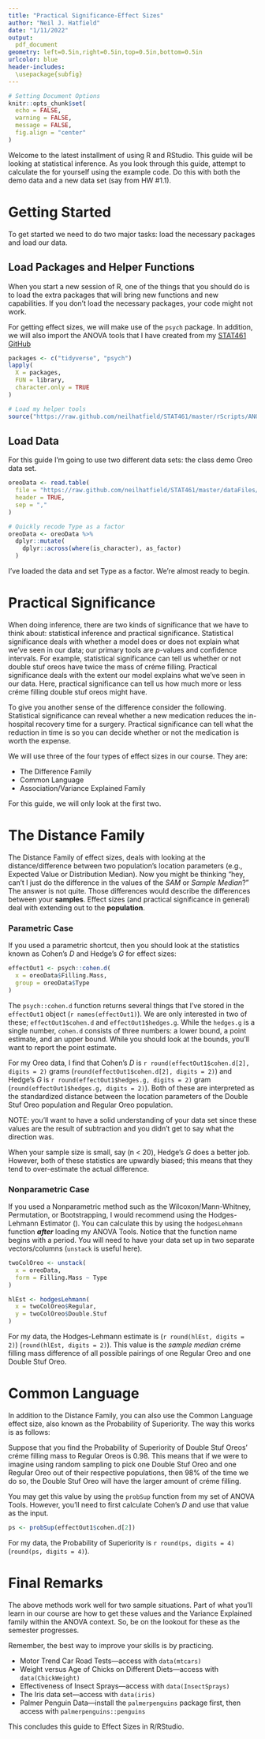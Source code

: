 ```yaml
---
title: "Practical Significance-Effect Sizes"
author: "Neil J. Hatfield"
date: "1/11/2022"
output: 
  pdf_document
geometry: left=0.5in,right=0.5in,top=0.5in,bottom=0.5in
urlcolor: blue
header-includes: 
  \usepackage{subfig}
---
```


```r
# Setting Document Options
knitr::opts_chunk$set(
  echo = FALSE,
  warning = FALSE,
  message = FALSE,
  fig.align = "center"
)

```

Welcome to the latest installment of using R and RStudio. This guide will be looking at statistical inference. As you look through this guide, attempt to calculate the for yourself using the example code. Do this with both the demo data and a new data set (say from HW \#1.1).

# Getting Started

To get started we need to do two major tasks: load the necessary packages and load our data.

## Load Packages and Helper Functions

When you start a new session of R, one of the things that you should do is to load the extra packages that will bring new functions and new capabilities. If you don't load the necessary packages, your code might not work.

For getting effect sizes, we will make use of the `psych` package. In addition, we will also import the ANOVA tools that I have created from my [STAT461 GitHub](https://github.com/neilhatfield/STAT461)

```r
packages <- c("tidyverse", "psych")
lapply(
  X = packages,
  FUN = library,
  character.only = TRUE
)

# Load my helper tools
source("https://raw.github.com/neilhatfield/STAT461/master/rScripts/ANOVATools.R")


```

## Load Data

For this guide I'm going to use two different data sets: the class demo Oreo data set.

```r
oreoData <- read.table(
  file = "https://raw.github.com/neilhatfield/STAT461/master/dataFiles/classDemoOreo.dat",
  header = TRUE,
  sep = ","
)

# Quickly recode Type as a factor
oreoData <- oreoData %>%
  dplyr::mutate(
    dplyr::across(where(is_character), as_factor)
  )

```

I've loaded the data and set Type as a factor. We're almost ready to begin.

# Practical Significance

When doing inference, there are two kinds of significance that we have to think about: statistical inference and practical significance. Statistical significance deals with whether a model does or does not explain what we've seen in our data; our primary tools are *p*-values and confidence intervals. For example, statistical significance can tell us whether or not double stuf oreos have twice the mass of créme filling. Practical significance deals with the extent our model explains what we've seen in our data. Here, practical significance can tell us how much more or less créme filling double stuf oreos might have.

To give you another sense of the difference consider the following. Statistical significance can reveal whether a new medication reduces the in-hospital recovery time for a surgery. Practical significance can tell what the reduction in time is so you can decide whether or not the medication is worth the expense.

We will use three of the four types of effect sizes in our course. They are:

+ The Difference Family
+ Common Language
+ Association/Variance Explained Family

For this guide, we will only look at the first two.

# The Distance Family

The Distance Family of effect sizes, deals with looking at the distance/difference between two population's location parameters (e.g., Expected Value or Distribution Median). Now you might be thinking "hey, can't I just do the difference in the values of the *SAM* or *Sample Median*?" The answer is not quite. Those differences would describe the differences between your __samples__. Effect sizes (and practical significance in general) deal with extending out to the __population__.

### Parametric Case

If you used a parametric shortcut, then you should look at the statistics known as Cohen's *D* and Hedge's *G* for effect sizes:

```r
effectOut1 <- psych::cohen.d(
  x = oreoData$Filling.Mass,
  group = oreoData$Type
)
```

The `psych::cohen.d` function returns several things that I've stored in the `effectOut1` object (`r names(effectOut1)`). We are only interested in two of these; `effectOut1$cohen.d` and `effectOut1$hedges.g`. While the `hedges.g` is a single number, `cohen.d` consists of three numbers: a lower bound, a point estimate, and an upper bound. While you should look at the bounds, you'll want to report the point estimate. 

For my Oreo data, I find that Cohen's *D* is `r round(effectOut1$cohen.d[2], digits = 2)` grams (`round(effectOut1$cohen.d[2], digits = 2)`) and Hedge's *G* is `r round(effectOut1$hedges.g, digits = 2)` gram (`round(effectOut1$hedges.g, digits = 2)`). Both of these are interpreted as the standardized distance between the location parameters of the Double Stuf Oreo population and Regular Oreo population.

NOTE: you'll want to have a solid understanding of your data set since these values are the result of subtraction and you didn't get to say what the direction was.

When your sample size is small, say \(n < 20\), Hedge's *G* does a better job. However, both of these statistics are upwardly biased; this means that they tend to over-estimate the actual difference.

### Nonparametric Case

If you used a Nonparametric method such as the Wilcoxon/Mann-Whitney, Permutation, or Bootstrapping, I would recommend using the Hodges-Lehmann Estimator \(\widehat{\Delta}\). You can calculate this by using the `hodgesLehmann` function __*after*__ loading my ANOVA Tools. Notice that the function name begins with a period. You will need to have your data set up in two separate vectors/columns (`unstack` is useful here).

```r
twoColOreo <- unstack(
  x = oreoData, 
  form = Filling.Mass ~ Type
)

hlEst <- hodgesLehmann(
  x = twoColOreo$Regular,
  y = twoColOreo$Double.Stuf
)
```

For my data, the Hodges-Lehmann estimate is \(\widehat{\Delta}\approx`r round(hlEst, digits = 2)`\) (`round(hlEst, digits = 2)`). This value is the *sample median* créme filling mass difference of all possible pairings of one Regular Oreo and one Double Stuf Oreo.

# Common Language

In addition to the Distance Family, you can also use the Common Language effect size, also known as the Probability of Superiority. The way this works is as follows:

Suppose that you find the Probability of Superiority of Double Stuf Oreos' créme filling mass to Regular Oreos is 0.98. This means that if we were to imagine using random sampling to pick one Double Stuf Oreo and one Regular Oreo out of their respective populations, then 98% of the time we do so, the Double Stuf Oreo will have the larger amount of créme filling.

You may get this value by using the `probSup` function from my set of ANOVA Tools. However, you'll need to first calculate Cohen's *D* and use that value as the input.

```r
ps <- probSup(effectOut1$cohen.d[2])

```

For my data, the Probability of Superiority is `r round(ps, digits = 4)` (`round(ps, digits = 4)`).

# Final Remarks

The above methods work well for two sample situations. Part of what you'll learn in our course are how to get these values and the Variance Explained family within the ANOVA context. So, be on the lookout for these as the semester progresses.

Remember, the best way to improve your skills is by practicing. 

-   Motor Trend Car Road Tests---access with `data(mtcars)`
-   Weight versus Age of Chicks on Different Diets---access with `data(ChickWeight)`
-   Effectiveness of Insect Sprays---access with `data(InsectSprays)`
-   The Iris data set---access with `data(iris)`
-   Palmer Penguin Data---install the `palmerpenguins` package first, then access with `palmerpenguins::penguins`

This concludes this guide to Effect Sizes in R/RStudio.
